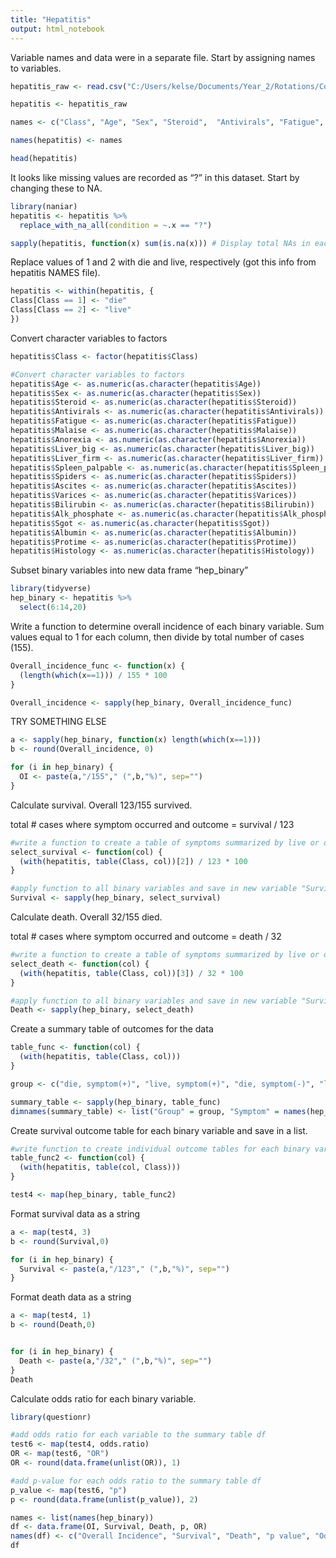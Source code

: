 ---
title: "Hepatitis"
output: html_notebook
---

Variable names and data were in a separate file. Start by assigning names to variables.

```{r}
hepatitis_raw <- read.csv("C:/Users/kelse/Documents/Year_2/Rotations/Colubri/Hepatitis_data/hepatitis.csv", header = FALSE, sep = ",")

hepatitis <- hepatitis_raw

names <- c("Class", "Age", "Sex", "Steroid",  "Antivirals", "Fatigue", "Malaise", "Anorexia", "Liver_big", "Liver_firm",  "Spleen_palpable",  "Spiders", "Ascites",  "Varices", "Bilirubin", "Alk_phosphate", "Sgot",  "Albumin", "Protime",  "Histology")

names(hepatitis) <- names

head(hepatitis)
```


It looks like missing values are recorded as "?" in this dataset. Start by changing these to NA.

```{r}
library(naniar)
hepatitis <- hepatitis %>% 
  replace_with_na_all(condition = ~.x == "?")

sapply(hepatitis, function(x) sum(is.na(x))) # Display total NAs in each variable
```

Replace values of 1 and 2 with die and live, respectively (got this info from hepatitis NAMES file).

```{r}
hepatitis <- within(hepatitis, {
Class[Class == 1] <- "die"
Class[Class == 2] <- "live"
})

```

Convert character variables to factors
```{r}

hepatitis$Class <- factor(hepatitis$Class)

#Convert character variables to factors
hepatitis$Age <- as.numeric(as.character(hepatitis$Age))
hepatitis$Sex <- as.numeric(as.character(hepatitis$Sex))
hepatitis$Steroid <- as.numeric(as.character(hepatitis$Steroid))
hepatitis$Antivirals <- as.numeric(as.character(hepatitis$Antivirals))
hepatitis$Fatigue <- as.numeric(as.character(hepatitis$Fatigue))
hepatitis$Malaise <- as.numeric(as.character(hepatitis$Malaise))
hepatitis$Anorexia <- as.numeric(as.character(hepatitis$Anorexia))
hepatitis$Liver_big <- as.numeric(as.character(hepatitis$Liver_big))
hepatitis$Liver_firm <- as.numeric(as.character(hepatitis$Liver_firm))
hepatitis$Spleen_palpable <- as.numeric(as.character(hepatitis$Spleen_palpable))
hepatitis$Spiders <- as.numeric(as.character(hepatitis$Spiders))
hepatitis$Ascites <- as.numeric(as.character(hepatitis$Ascites))
hepatitis$Varices <- as.numeric(as.character(hepatitis$Varices))
hepatitis$Bilirubin <- as.numeric(as.character(hepatitis$Bilirubin))
hepatitis$Alk_phosphate <- as.numeric(as.character(hepatitis$Alk_phosphate))
hepatitis$Sgot <- as.numeric(as.character(hepatitis$Sgot))
hepatitis$Albumin <- as.numeric(as.character(hepatitis$Albumin))
hepatitis$Protime <- as.numeric(as.character(hepatitis$Protime))
hepatitis$Histology <- as.numeric(as.character(hepatitis$Histology))

```

Subset binary variables into new data frame "hep_binary"

```{r}
library(tidyverse)
hep_binary <- hepatitis %>%
  select(6:14,20)
```

Write a function to determine overall incidence of each binary variable. Sum values equal to 1 for each column, then divide by total number of cases (155).

```{r}
Overall_incidence_func <- function(x) {
  (length(which(x==1))) / 155 * 100
}

Overall_incidence <- sapply(hep_binary, Overall_incidence_func)

```

TRY SOMETHING ELSE

```{r}
a <- sapply(hep_binary, function(x) length(which(x==1)))
b <- round(Overall_incidence, 0)

for (i in hep_binary) {
  OI <- paste(a,"/155"," (",b,"%)", sep="")
}
```

Calculate survival. Overall 123/155 survived. 

total # cases where symptom occurred and outcome = survival / 123

```{r}

#write a function to create a table of symptoms summarized by live or die and then extract the second element of the table corresponding to cases where patient experienced symptom and survived
select_survival <- function(col) {
  (with(hepatitis, table(Class, col))[2]) / 123 * 100
}

#apply function to all binary variables and save in new variable "Survival"
Survival <- sapply(hep_binary, select_survival)
```


Calculate death. Overall 32/155 died. 

total # cases where symptom occurred and outcome = death / 32

```{r}

#write a function to create a table of symptoms summarized by live or die and then extract the second element of the table corresponding to cases where patient experienced symptom and survived
select_death <- function(col) {
  (with(hepatitis, table(Class, col))[3]) / 32 * 100
}

#apply function to all binary variables and save in new variable "Survival"
Death <- sapply(hep_binary, select_death)
```

Create a summary table of outcomes for the data 
```{r}
table_func <- function(col) {
  (with(hepatitis, table(Class, col)))
}

group <- c("die, symptom(+)", "live, symptom(+)", "die, symptom(-)", "live, symptom(-)")

summary_table <- sapply(hep_binary, table_func)
dimnames(summary_table) <- list("Group" = group, "Symptom" = names(hep_binary))

```

Create survival outcome table for each binary variable and save in a list.
```{r}
#write function to create individual outcome tables for each binary variable and save table as list named test4
table_func2 <- function(col) {
  (with(hepatitis, table(col, Class)))
}

test4 <- map(hep_binary, table_func2)
```

Format survival data as a string 

```{r}
a <- map(test4, 3)
b <- round(Survival,0)

for (i in hep_binary) {
  Survival <- paste(a,"/123"," (",b,"%)", sep="")
}

```

Format death data as a string 

```{r}
a <- map(test4, 1)
b <- round(Death,0)


for (i in hep_binary) {
  Death <- paste(a,"/32"," (",b,"%)", sep="")
}
Death 
```

Calculate odds ratio for each binary variable. 

```{r}
library(questionr)

#add odds ratio for each variable to the summary table df
test6 <- map(test4, odds.ratio)
OR <- map(test6, "OR") 
OR <- round(data.frame(unlist(OR)), 1)

#add p-value for each odds ratio to the summary table df
p_value <- map(test6, "p") 
p <- round(data.frame(unlist(p_value)), 2)

```

```{r}
names <- list(names(hep_binary))
df <- data.frame(OI, Survival, Death, p, OR)
names(df) <- c("Overall Incidence", "Survival", "Death", "p value", "Odds ratio")
df
```

